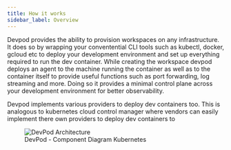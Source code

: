 ```yaml
---
title: How it works
sidebar_label: Overview
---
```


Devpod provides the ability to provision workspaces on any infrastructure. It does so by wrapping your conventential CLI tools such as kubectl, docker, gcloud etc to deploy your development environment and set up everything required to run the dev container. While creating the workspace devpod deploys an agent to the machine running the container as well as to the container itself to provide useful functions such as port forwarding, log streaming and more. Doing so it provides a minimal control plane across your development environment for better observability.

Devpod implements various providers to deploy dev containers too. This is analogous to kubernetes cloud control manager where vendors can easily implement there own providers to deploy dev containers to

<figure>
  <img src="/docs/media/workspace_c4.png" alt="DevPod Architecture" />
  <figcaption>DevPod - Component Diagram Kubernetes</figcaption>
</figure>
